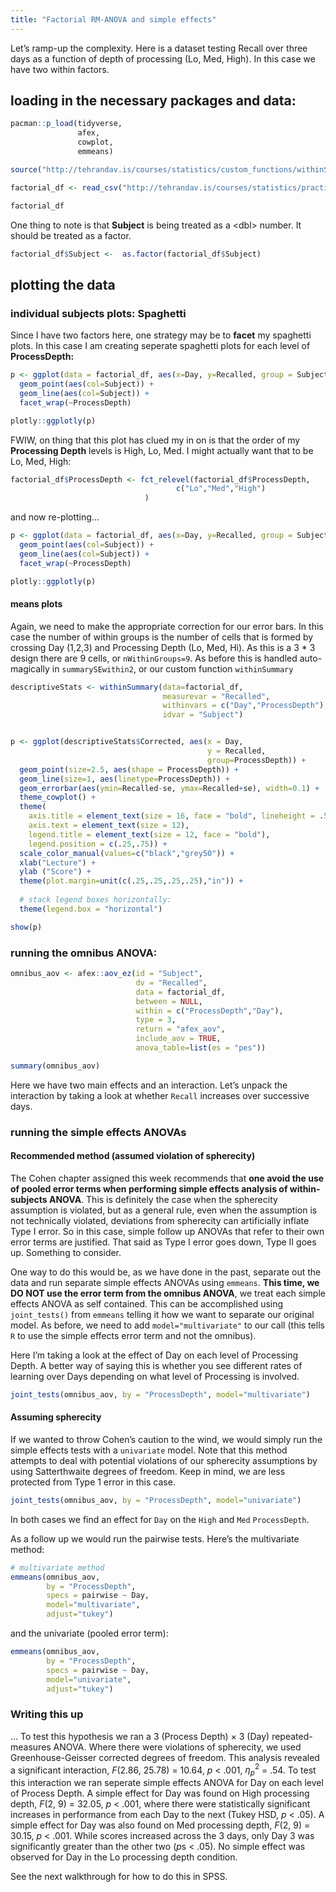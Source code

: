 ```yaml
---
title: "Factorial RM-ANOVA and simple effects"
---
```


Let's ramp-up the complexity. Here is a dataset testing Recall over three days as a function of depth of processing (Lo, Med, High). In this case we have two within factors.

## loading in the necessary packages and data:

```r
pacman::p_load(tidyverse,
               afex,
               cowplot,
               emmeans)

source("http://tehrandav.is/courses/statistics/custom_functions/withinSummary.R")

factorial_df <- read_csv("http://tehrandav.is/courses/statistics/practice_datasets/withinEx3.csv")

factorial_df
```

One thing to note is that **Subject** is being treated as a \<dbl\> number. It should be treated as a factor.

```r
factorial_df$Subject <-  as.factor(factorial_df$Subject)
```

## plotting the data

### individual subjects plots: Spaghetti

Since I have two factors here, one strategy may be to **facet** my spaghetti plots. In this case I am creating seperate spaghetti plots for each level of **ProcessDepth:**

```r
p <- ggplot(data = factorial_df, aes(x=Day, y=Recalled, group = Subject)) +
  geom_point(aes(col=Subject)) + 
  geom_line(aes(col=Subject)) +
  facet_wrap(~ProcessDepth)

plotly::ggplotly(p)
```

FWIW, on thing that this plot has clued my in on is that the order of my **Processing Depth** levels is High, Lo, Med. I might actually want that to be Lo, Med, High:

```r
factorial_df$ProcessDepth <- fct_relevel(factorial_df$ProcessDepth, 
                                     c("Lo","Med","High")
                              )   
```

and now re-plotting...

```r
p <- ggplot(data = factorial_df, aes(x=Day, y=Recalled, group = Subject)) +
  geom_point(aes(col=Subject)) + 
  geom_line(aes(col=Subject)) +
  facet_wrap(~ProcessDepth)

plotly::ggplotly(p)
```

#### means plots

Again, we need to make the appropriate correction for our error bars. In this case the number of within groups is the number of cells that is formed by crossing Day (1,2,3) and Processing Depth (Lo, Med, Hi). As this is a 3 \* 3 design there are 9 cells, or `nWithinGroups=9`. As before this is handled auto-magically in `summarySEwithin2`, or our custom function `withinSummary`

```r
descriptiveStats <- withinSummary(data=factorial_df,
                                  measurevar = "Recalled",
                                  withinvars = c("Day","ProcessDepth"),
                                  idvar = "Subject")


p <- ggplot(descriptiveStats$Corrected, aes(x = Day,
                                            y = Recalled, 
                                            group=ProcessDepth)) +
  geom_point(size=2.5, aes(shape = ProcessDepth)) + 
  geom_line(size=1, aes(linetype=ProcessDepth)) +
  geom_errorbar(aes(ymin=Recalled-se, ymax=Recalled+se), width=0.1) +
  theme_cowplot() +
  theme(
    axis.title = element_text(size = 16, face = "bold", lineheight = .55),
    axis.text = element_text(size = 12),
    legend.title = element_text(size = 12, face = "bold"),
    legend.position = c(.25,.75)) +
  scale_color_manual(values=c("black","grey50")) + 
  xlab("Lecture") + 
  ylab ("Score") +
  theme(plot.margin=unit(c(.25,.25,.25,.25),"in")) + 
  
  # stack legend boxes horizontally:
  theme(legend.box = "horizontal")

show(p)
```

### running the omnibus ANOVA:

```r
omnibus_aov <- afex::aov_ez(id = "Subject", 
                            dv = "Recalled", 
                            data = factorial_df,
                            between = NULL,
                            within = c("ProcessDepth","Day"),
                            type = 3, 
                            return = "afex_aov", 
                            include_aov = TRUE, 
                            anova_table=list(es = "pes"))

summary(omnibus_aov)
```

Here we have two main effects and an interaction. Let's unpack the interaction by taking a look at whether `Recall` increases over successive days.

### running the simple effects ANOVAs

#### Recommended method (assumed violation of spherecity)

The Cohen chapter assigned this week recommends that **one avoid the use of pooled error terms when performing simple effects analysis of within-subjects ANOVA**. This is definitely the case when the spherecity assumption is violated, but as a general rule, even when the assumption is not technically violated, deviations from spherecity can artificially inflate Type I error. So in this case, simple follow up ANOVAs that refer to their own error terms are justified. That said as Type I error goes down, Type II goes up. Something to consider.

One way to do this would be, as we have done in the past, separate out the data and run separate simple effects ANOVAs using `emmeans`. **This time, we DO NOT use the error term from the omnibus ANOVA**, we treat each simple effects ANOVA as self contained. This can be accomplished using `joint_tests()` from `emmeans` telling it how we want to separate our original model. As before, we need to add `model="multivariate"` to our call (this tells `R` to use the simple effects error term and not the omnibus).

Here I'm taking a look at the effect of Day on each level of Processing Depth. A better way of saying this is whether you see different rates of learning over Days depending on what level of Processing is involved.

```r
joint_tests(omnibus_aov, by = "ProcessDepth", model="multivariate")
```

#### Assuming spherecity

If we wanted to throw Cohen's caution to the wind, we would simply run the simple effects tests with a `univariate` model. Note that this method attempts to deal with potential violations of our spherecity assumptions by using Satterthwaite degrees of freedom. Keep in mind, we are less protected from Type 1 error in this case.

```r
joint_tests(omnibus_aov, by = "ProcessDepth", model="univariate")
```

In both cases we find an effect for `Day` on the `High` and `Med` `ProcessDepth`.

As a follow up we would run the pairwise tests. Here's the multivariate method:

```r
# multivariate method
emmeans(omnibus_aov, 
        by = "ProcessDepth", 
        specs = pairwise ~ Day, 
        model="multivariate", 
        adjust="tukey")
```

and the univariate (pooled error term):

```r
emmeans(omnibus_aov, 
        by = "ProcessDepth", 
        specs = pairwise ~ Day, 
        model="univariate", 
        adjust="tukey")
```

### Writing this up

... To test this hypothesis we ran a 3 (Process Depth) × 3 (Day) repeated-measures ANOVA. Where there were violations of spherecity, we used Greenhouse-Geisser corrected degrees of freedom. This analysis revealed a significant interaction, $F$(2.86, 25.78) = 10.64, $p$ \< .001, $\eta_p^2$ = .54. To test this interaction we ran seperate simple effects ANOVA for Day on each level of Process Depth. A simple effect for Day was found on High processing depth, $F$(2, 9) = 32.05, $p$ \< .001, where there were statistically significant increases in performance from each Day to the next (Tukey HSD, $p$ \< .05). A simple effect for Day was also found on Med processing depth, $F$(2, 9) = 30.15, $p$ \< .001. While scores increased across the 3 days, only Day 3 was significantly greater than the other two ($p$s \< .05). No simple effect was observed for Day in the Lo processing depth condition.

See the next walkthrough for how to do this in SPSS.
